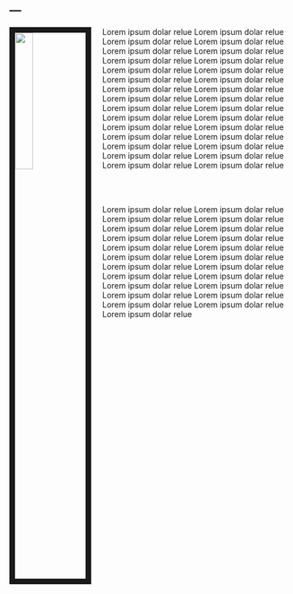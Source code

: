 ---
---

<link rel="stylesheet" href="styles.css" type="text/css">

<img src="images/31737147.jfif" style="width:25%; border:10px solid; margin-right: 20px" align="left">

Lorem ipsum dolar relue Lorem ipsum dolar relue Lorem ipsum dolar relue Lorem ipsum dolar relue Lorem ipsum dolar relue Lorem ipsum dolar relue Lorem ipsum dolar relue Lorem ipsum dolar relue Lorem ipsum dolar relue Lorem ipsum dolar relue Lorem ipsum dolar relue Lorem ipsum dolar relue Lorem ipsum dolar relue Lorem ipsum dolar relue Lorem ipsum dolar relue Lorem ipsum dolar relue Lorem ipsum dolar relue Lorem ipsum dolar relue Lorem ipsum dolar relue Lorem ipsum dolar relue Lorem ipsum dolar relue Lorem ipsum dolar relue Lorem ipsum dolar relue Lorem ipsum dolar relue Lorem ipsum dolar relue Lorem ipsum dolar relue Lorem ipsum dolar relue Lorem ipsum dolar relue Lorem ipsum dolar relue Lorem ipsum dolar relue 

<br><br>

Lorem ipsum dolar relue Lorem ipsum dolar relue Lorem ipsum dolar relue Lorem ipsum dolar relue Lorem ipsum dolar relue Lorem ipsum dolar relue Lorem ipsum dolar relue Lorem ipsum dolar relue Lorem ipsum dolar relue Lorem ipsum dolar relue Lorem ipsum dolar relue Lorem ipsum dolar relue Lorem ipsum dolar relue Lorem ipsum dolar relue Lorem ipsum dolar relue Lorem ipsum dolar relue Lorem ipsum dolar relue Lorem ipsum dolar relue Lorem ipsum dolar relue Lorem ipsum dolar relue Lorem ipsum dolar relue Lorem ipsum dolar relue Lorem ipsum dolar relue 

<br><br>